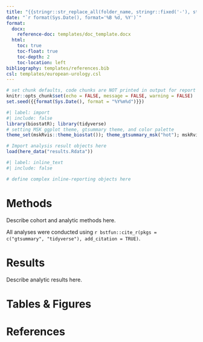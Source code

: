 ```yaml
---
title: "{{stringr::str_replace_all(folder_name, stringr::fixed('-'), stringr::fixed(' '))}}"
date: "`r format(Sys.Date(), format='%B %d, %Y')`"
format:
  docx:
    reference-doc: templates/doc_template.docx
  html:
    toc: true
    toc-float: true
    toc-depth: 2
    toc-location: left
bibliography: templates/references.bib
csl: templates/european-urology.csl
---
```


<!-- YAML options for both HTML and Word documents are given here. Delete output type not being used. -->

<!-- To cite a reference within the document, the ref must be included in the `templates/references.bib` file. Use square brackets and @ with the shorthand term. Ex: The generalized additive model models the relationship between the mean of the response variable and sum of smooth functions of the explanatory variables [@hastie1986gam]. -->

```r
# set chunk defaults, code chunks are NOT printed in output for report
knitr::opts_chunk$set(echo = FALSE, message = FALSE, warning = FALSE)
set.seed({{format(Sys.Date(), format = "%Y%m%d")}})
```

```r
#| label: import
#| include: false
library(biostatR); library(tidyverse)
# setting MSK ggplot theme, gtsummary theme, and color palette
theme_set(mskRvis::theme_biostat()); theme_gtsummary_msk("hot"); mskRvis::set_msk_palette()

# Import analysis result objects here
load(here_data("results.Rdata"))
```

```r
#| label: inline_text
#| include: false

# define complex inline-reporting objects here
```

# Methods

Describe cohort and analytic methods here.

All analyses were conducted using `r bstfun::cite_r(pkgs = c("gtsummary", "tidyverse"), add_citation = TRUE)`.

# Results

Describe analytic results here.

# Tables & Figures

# References
